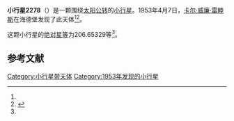 {{Infobox planet
| bgcolour = #FFFFC0
| name = 2278 Gotz
| symbol = 
| image = 
| caption = 
| discovery = yes
| discovery_ref = 
| discoverer = [[卡尔·威廉·雷睦斯|卡尔·威廉·雷睦斯]]
| discovery_site = [[海德堡|海德堡]] 
| discovered = 1953年4月7日
| designations = yes
| mp_name = 
| named_after = 
| alt_names = 1953 GE/ 1953 GR1 / 1976 GE2 / 1976 JG
| mp_category = [[主带小行星|主带小行星]]
| orbit_ref = <ref name="a">[http://ssd.jpl.nasa.gov/sbdb.cgi?sstr=2278 2278 Gotz] {{Wayback|url=http://ssd.jpl.nasa.gov/sbdb.cgi?sstr=2278 |date=20200820023818 }}，小行星數據庫瀏覽器（JPL Small-Body Database Browser）－[[美国国家航空航天局|美国国家航空航天局]]喷气推进实验室</ref>
| epoch = 2456400.5 (2013年4月18日更新)
| aphelion = {{convert|2.8191265|AU|km|3|abbr=on|lk=out}}
| perihelion = {{convert|2.0919369|AU|km|3|abbr=on}}
| semimajor = {{convert|2.4555317|AU|km|3|abbr=on}}
| eccentricity = 0.1480717
| period = 1405.454326 [[日|日]]<br />3.85[[儒略年|儒略年]]
| avg_speed = 
| inclination = 4.20670
| asc_node = 53.49705
| mean_anomaly = 
| arg_peri = 206.65329
| satellites = 
| physical_characteristics = yes
| dimensions = 
| mass = 
| density = 
| surface_grav = 
| escape_velocity = 
| sidereal_day = 
| axial_tilt = 
| pole_ecliptic_lat = 
| pole_ecliptic_lon = 
| albedo = 
| temperatures= 
| temp_name1 = 
| mean_temp_1 = 
| max_temp_1 = 
| temp_name2 = 
| max_temp_2 = 
| spectral_type = 
| abs_magnitude = 206.65329
}}

'''小行星2278'''（{{lang-en|2278 Gotz}}）是一颗围绕[[太阳|太阳]][[公转|公转]]的[[小行星|小行星]]。1953年4月7日，[[卡尔·威廉·雷睦斯|卡尔·威廉·雷睦斯]]在海德堡发现了此天体<ref name="a" /><ref>{{cite news|title=小行星列表|url=http://cfa-www.harvard.edu/iau/lists/NumberedMPs.txt|accessdate=2013-07-08|newspaper=哈佛大学|archive-date=2008-05-17|archive-url=https://web.archive.org/web/20080517010638/http://cfa-www.harvard.edu/iau/lists/NumberedMPs.txt|dead-url=no}}</ref>。

这颗小行星的[[绝对星等|绝对星等]]为206.65329等<ref name="a" />。

==参考文献==
{{reflist}}
{{Minor Planet Number|[[小行星2277|小行星2277]]|[[小行星2279|小行星2279]]}}

{{小天体}}

[[Category:小行星带天体|Category:小行星带天体]]
[[Category:1953年发现的小行星|Category:1953年发现的小行星]]

{{asteroid-stub}}